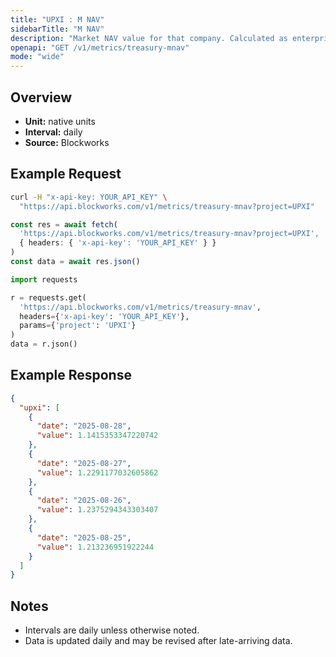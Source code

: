 ```yaml
---
title: "UPXI : M NAV"
sidebarTitle: "M NAV"
description: "Market NAV value for that company. Calculated as enterprise value / NAV"
openapi: "GET /v1/metrics/treasury-mnav"
mode: "wide"
---
```


## Overview

- **Unit:** native units
- **Interval:** daily
- **Source:** Blockworks

## Example Request

<CodeGroup>

```bash cURL
curl -H "x-api-key: YOUR_API_KEY" \
  "https://api.blockworks.com/v1/metrics/treasury-mnav?project=UPXI"
```

```typescript TypeScript
const res = await fetch(
  'https://api.blockworks.com/v1/metrics/treasury-mnav?project=UPXI',
  { headers: { 'x-api-key': 'YOUR_API_KEY' } }
)
const data = await res.json()
```

```python Python
import requests

r = requests.get(
  'https://api.blockworks.com/v1/metrics/treasury-mnav',
  headers={'x-api-key': 'YOUR_API_KEY'},
  params={'project': 'UPXI'}
)
data = r.json()
```

</CodeGroup>

## Example Response

```json
{
  "upxi": [
    {
      "date": "2025-08-28",
      "value": 1.1415353347220742
    },
    {
      "date": "2025-08-27",
      "value": 1.2291177032605862
    },
    {
      "date": "2025-08-26",
      "value": 1.2375294343303407
    },
    {
      "date": "2025-08-25",
      "value": 1.213236951922244
    }
  ]
}
```

## Notes
- Intervals are daily unless otherwise noted.
- Data is updated daily and may be revised after late-arriving data.

